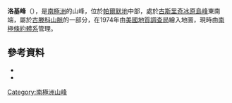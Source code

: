 {{coord|71|50|S|64|6|W|source:GNIS|display=title}}

'''洛基峰'''（{{lang-en|Lokey Peak}}），是[[南極洲|南極洲]]的山峰，位於[[帕爾默地|帕爾默地]]中部，處於[[古斯里奇冰原島峰|古斯里奇冰原島峰]]東南端，屬於[[古滕科山脈|古滕科山脈]]的一部分，在1974年由[[美國地質調查局|美國地質調查局]]繪入地圖，現時由[[南極條約體系|南極條約體系]]管理。

==參考資料==
*{{cite gnis | type = antarid | id = 8972| name = Lokey Peak | accessdate = 2013-06-28}}
*{{usgs-gazetteer|id=8972}}

{{Antarctica-geo-stub}}
[[Category:南極洲山峰|Category:南極洲山峰]]